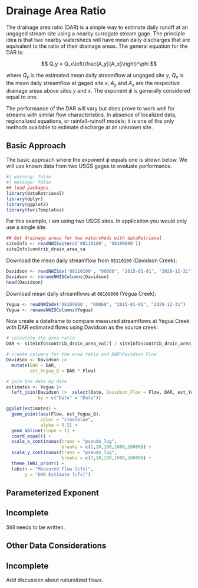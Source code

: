 # Drainage Area Ratio

The drainage area ratio (DAR) is a simple way to estimate daily runoff at an ungaged stream site using a nearby surrogate stream gage. The principle idea is that two nearby watersheds will have mean daily discharges that are equivalent to the ratio of their drainage areas. The general equation for the DAR is:

$$
Q_y = Q_x\left(\frac{A_y}{A_x}\right)^\phi
$$

where $Q_y$ is the estimated mean daily streamflow at ungaged site $y$, $Q_x$ is the mean daily streamflow at gaged site $x$, $A_y$ and $A_x$ are the respective drainage areas above sites $y$ and $x$. The exponent $\phi$ is generally considered equal to one.

The performance of the DAR will vary but does prove to work well for streams with similar flow characteristics. In absence of localized data, regionalized equations, or rainfall-ruinoff models; it is one of the only methods available to estimate discharge at an unknown site.

## Basic Approach

The basic approach where the exponent $\phi$ equals one is shown below. We will use known data from two USGS gages to evaluate performance.

```r
#| warning: false
#| message: false
## load packages
library(dataRetrieval)
library(dplyr)
library(ggplot2)
library(twriTemplates)
```

For this example, I am using two USGS sites. In application you would only use a single site.

```r
## Get drainage areas for two watersheds with dataRetrieval
siteInfo <- readNWISsite(c('08110100', '08109800'))
siteInfo$contrib_drain_area_va
```

Download the mean daily streamflow from `08110100` (Davidson Creek):

```r
Davidson <- readNWISdv('08110100', "00060", "2015-01-01", "2020-12-31")
Davidson <- renameNWISColumns(Davidson)
head(Davidson)
```


Download mean daily streamflows at `08109800` (Yegua Creek):

```r
Yegua <- readNWISdv('08109800', "00060", "2015-01-01", "2020-12-31")
Yegua <- renameNWISColumns(Yegua)
```

Now create a dataframe to compare measured streamflows at Yegua Creek with DAR estimated flows using Davidson as the source creek:

```r
# calculate the area ratio
DAR <- siteInfo$contrib_drain_area_va[2] / siteInfo$contrib_drain_area_va[1]

# create columns for the area ratio and DAR*Davidson Flow
Davidson <- Davidson |> 
  mutate(DAR = DAR,
         est_Yegua_Q = DAR * Flow)

# join the data by date
estimates <- Yegua |> 
  left_join(Davidson |>  select(Date, Davidson_Flow = Flow, DAR, est_Yegua_Q),
            by = c("Date" = "Date"))

ggplot(estimates) +
  geom_point(aes(Flow, est_Yegua_Q), 
             color = "steelblue",
             alpha = 0.5) +
  geom_abline(slope = 1) +
  coord_equal() +
  scale_x_continuous(trans = "pseudo_log",
                     breaks = c(1,10,100,1000,10000)) +
  scale_y_continuous(trans = "pseudo_log",
                     breaks = c(1,10,100,1000,10000)) +
  theme_TWRI_print() +
  labs(x = "Measured Flow [cfs]",
       y = "DAR Estimate [cfs]")
```

## Parameterized Exponent

:::{.callout-note}

## Incomplete

Still needs to be written.

:::

## Other Data Considerations

:::{.callout-note}

## Incomplete

Add discussion about naturalized flows.

:::
